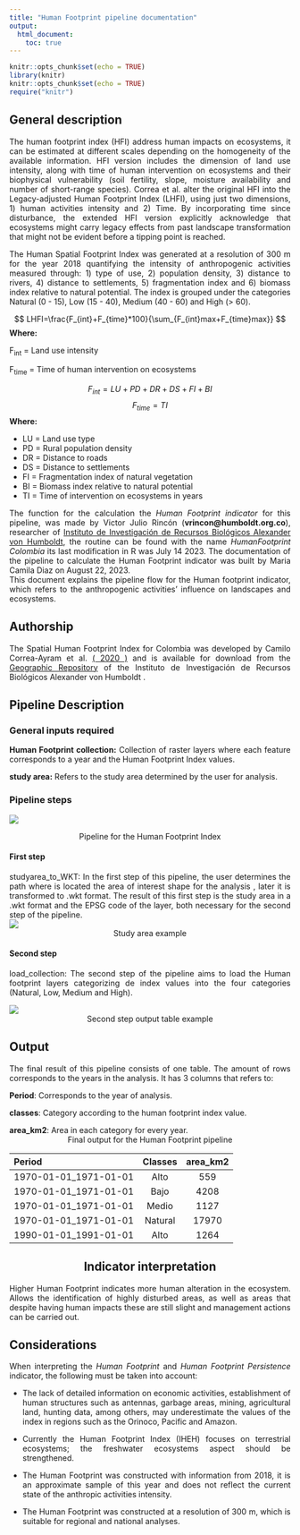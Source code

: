 ```yaml
---
title: "Human Footprint pipeline documentation"
output: 
  html_document:
    toc: true             
---
```


```r
knitr::opts_chunk$set(echo = TRUE)
library(knitr)
knitr::opts_chunk$set(echo = TRUE)
require("knitr")

```

## General description
<div style="text-align: justify"> The human footprint index (HFI) address human impacts on ecosystems, it can be estimated at different scales depending on the homogeneity of the available information. HFI version includes the dimension of land use intensity, along with time of human intervention on ecosystems and their biophysical vulnerability (soil fertility, slope, moisture availability and number of short-range species). Correa et al. alter the original HFI into the Legacy-adjusted Human Footprint Index (LHFI), using just two dimensions, 1) human activities intensity and 2) Time. By incorporating time since disturbance, the extended HFI version explicitly acknowledge that ecosystems might carry legacy effects from past landscape transformation that might not be evident before a tipping point is reached.


The Human Spatial Footprint Index was generated at a resolution of 300 m for the year 2018 quantifying the intensity of anthropogenic activities measured through: 1) type of use, 2) population density, 3) distance to rivers, 4) distance to settlements, 5) fragmentation index and 6) biomass index relative to natural potential. The index is grouped under the categories Natural (0 - 15), Low (15 - 40), Medium (40 - 60) and High (> 60). <div/>

$$
LHFI=\frac{F_{int}+F_{time}*100}{\sum_{F_{int}max+F_{time}max}}
$$
**Where:**

F~int~ = Land use intensity

F~time~ = Time of human intervention on ecosystems

$$
F_{int}=LU+PD+DR+DS+FI+BI
$$
$$
F_{time}=TI
$$
**Where:**

- LU = Land use type
- PD = Rural population density
- DR = Distance to roads
- DS = Distance to settlements
- FI = Fragmentation index of natural vegetation
- BI = Biomass index relative to natural potential
- TI = Time of intervention on ecosystems in years


The function for the calculation the *Human Footprint indicator* for this pipeline, was made by Victor Julio Rincón (**vrincon@humboldt.org.co**), researcher of [Instituto de Investigación de Recursos Biológicos Alexander von Humboldt](http://www.humboldt.org.co/es/), the routine can be found with the name *HumanFootprint Colombia* its last modification in R was July 14 2023. The documentation of the pipeline to calculate the Human Footprint indicator was built by Maria Camila Diaz on August 22, 2023.<div/>

This document explains the pipeline flow for the Human footprint indicator, which refers to the anthropogenic activities' influence on landscapes and ecosystems.<div/>

## Authorship

<div style="text-align: justify">The Spatial Human Footprint Index for Colombia was developed by Camilo Correa-Ayram et al. [( 2020 )](https://www.sciencedirect.com/science/article/abs/pii/S1470160X20305677?via%3Dihub) and is available for download from the [Geographic Repository](http://geonetwork.humboldt.org.co/geonetwork/srv/spa/catalog.search#/metadata/e29b399c-24ee-4c16-b19c-be2eb1ce0aae) of the Instituto de Investigación de Recursos Biológicos Alexander von Humboldt .<div/>


## Pipeline Description
### General inputs required

<div style="text-align: justify">**Human Footprint collection:** Collection of raster layers where each feature corresponds to a year and the Human Footprint Index values.

**study area:** Refers to the study area determined by the user for analysis.<div/>

### Pipeline steps

![](images/pipeline_HFI.png)

<div style="text-align: center">Pipeline for the Human Footprint Index <div/>

<div style="text-align: justify">

#### **First step** 
studyarea_to_WKT: In the first step of this pipeline, the user determines the path where is located the area of interest shape for the analysis , later it is transformed to .wkt format. The result of this first step is the study area in a .wkt format and the EPSG code of the layer, both necessary for the second step of the pipeline.<div/>


![](images/HFI_study_area.png)
<div style="text-align: center">Study area example<div/>

<div style="text-align: justify">

<div style="text-align: justify"> 
#### **Second step**
load_collection: The second step of the pipeline aims to load the Human footprint layers categorizing de index values into the four categories (Natural, Low, Medium and High).   


![](images/HFI_second_step.png)
<div style="text-align: center">Second step output table example <div/>

<div style="text-align: justify">

<div style="text-align: justify">


## Output

The final result of this pipeline consists of one table. The amount of rows corresponds to the years in the analysis. It has 3 columns that refers to:

**Period**: Corresponds to the year of analysis.

**classes**: Category according to the human footprint index value.

**area_km2**: Area in each category for every year.<div/>

<div style="text-align: center">Final output for the Human Footprint pipeline<div/>

| **Period**                    | **Classes**      | **area_km2** |
|:------------------------------|:----------------:|:------------:|
| 1970-01-01_1971-01-01         | Alto             | 559          |
| 1970-01-01_1971-01-01         | Bajo             | 4208         |
| 1970-01-01_1971-01-01         | Medio            | 1127         |
| 1970-01-01_1971-01-01         | Natural          | 17970        |
| 1990-01-01_1991-01-01         | Alto             | 1264         |


## Indicator interpretation

<div style="text-align: justify">Higher Human Footprint indicates more human alteration in the ecosystem. Allows the identification of highly disturbed areas, as well as areas that despite having human impacts these are still slight and management actions can be carried out.<div/>



## Considerations

<div style="text-align: justify"> When interpreting the *Human Footprint* and *Human Footprint Persistence* indicator, the following must be taken into account:

- The lack of detailed information on economic activities, establishment of human structures such as antennas, garbage areas, mining, agricultural land, hunting data, among others, may underestimate the values of the index in regions such as the Orinoco, Pacific and Amazon.

- Currently the Human Footprint Index (IHEH) focuses on terrestrial ecosystems; the freshwater ecosystems aspect should be strengthened.

- The Human Footprint was constructed with information from 2018, it is an approximate sample of this year and does not reflect the current state of the anthropic activities intensity.

- The Human Footprint was constructed at a resolution of 300 m, which is suitable for regional and national analyses.


```r

```

